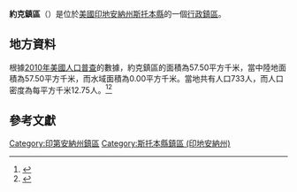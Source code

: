 {{noteTA
|G1=USState
|G2=地名
|G3=Unit
}}
{{Infobox settlement
|official_name            = 約克鎮區
|native_name = York Township
|settlement_type          = [[行政鎮區|行政鎮區]]
|image_skyline            = Indiana-Michigan-Ohio_Tri-Point_Marker.jpg
|imagesize                = 250px
|image_map                = Map highlighting York Township, Steuben County, Indiana.svg
|mapsize                  = 250px
|pushpin_map  =USA Indiana
|pushpin_label = 約克鎮區
|pushpin_label_position   = top
|pushpin_map_caption      = 約克鎮區在印地安納州的位置
|subdivision_type         = [[世界政區索引|國家]]
|subdivision_type1        = [[美国州份|州份]]
|subdivision_type2        = [[印地安納州行政区划|縣]]
|subdivision_name         = [[美国|美国]]
|subdivision_name1        = [[印地安納州|印地安納州]]
|subdivision_name2        = [[斯托本縣_(印地安納州)|斯托本縣]]
|elevation_ft             = 984
|elevation_m              = 300
|timezone                 = [[北美东部時區|北美东部時區]]
|area_total_km2           = 57.50
|area_land_km2            = 57.50
|area_water_km2           = 0.00
|area_total_sq_mi         = 
|area_land_sq_mi          = 
|area_water_sq_mi         = 
|population_as_of         = [[2010年美國人口普查|2010]]
|population_footnotes     = 
|population_total         = 733
|population_density_km2   = auto
|population_density_sq_mi = auto
|utc_offset               = -5
|coordinates              = {{coord|41|39|28|N|84|50|37|W|type:city_region:US-AL_source:GNS-enwiki|display=inline,title}}
| coor_pinpoint           = 
| coordinates_footnotes   = 
|timezone_DST             = EDT
|utc_offset_DST           = -4
|postal_code_type         = [[美國郵區編號|郵區編號]]
|postal_code              = 
|area_code                = {{link-en|电话区号260|Area code 260|260}}
|blank_name = [[地名信息系统|GNIS ID]]
|blank_info = 454070
}}
'''約克鎮區'''（{{lang-en|York Township}}）是位於[[美國|美國]][[印地安納州|印地安納州]][[斯托本縣_(印地安納州)|斯托本縣]]的一個[[行政鎮區|行政鎮區]]。

== 地方資料 ==
根據[[2010年美國人口普查|2010年美國人口普查]]的數據，約克鎮區的面積為57.50平方千米，當中陸地面積為57.50平方千米，而水域面積為0.00平方千米。當地共有人口733人，而人口密度為每平方千米12.75人。<ref name="GR8">{{cite web|url=http://factfinder2.census.gov|publisher=[[美国人口调查局|美国人口调查局]]|accessdate=2011-05-14|title=American FactFinder|archive-date=2013-09-11|archive-url=https://web.archive.org/web/20130911234518/http://factfinder2.census.gov/|dead-url=no}}</ref><ref>{{cite web|url=https://www.citypopulation.de/en/usa/indiana/admin/|title=USA: Indiana (Counties and Townships) - City Population}}</ref>

== 參考文獻 ==
{{reflist}}

{{斯托本縣 (印地安納州)}}

{{DEFAULTSORT:York Township}}
[[Category:印第安納州鎮區|Category:印第安納州鎮區]]
[[Category:斯托本縣鎮區_(印地安納州)|Category:斯托本縣鎮區 (印地安納州)]]

{{Indiana-geo-stub}}